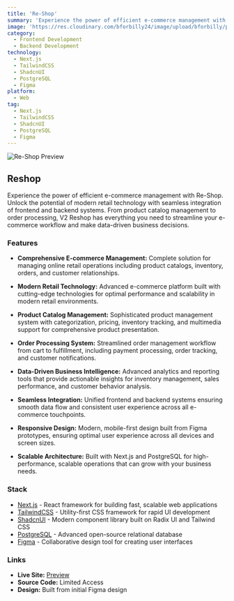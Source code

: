 ```yaml
---
title: 'Re-Shop'
summary: 'Experience the power of efficient e-commerce management with Re-Shop. Unlock the potential of modern retail technology with seamless integration of frontend and backend systems for streamlined e-commerce workflow and data-driven business decisions.'
image: 'https://res.cloudinary.com/bforbilly24/image/upload/bforbilly/projects/re-shop.webp'
category:
  - Frontend Development
  - Backend Development
technology:
  - Next.js
  - TailwindCSS
  - ShadcnUI
  - PostgreSQL
  - Figma
platform:
  - Web
tag:
  - Next.js
  - TailwindCSS
  - ShadcnUI
  - PostgreSQL
  - Figma
---
```


![Re-Shop Preview](https://res.cloudinary.com/bforbilly24/image/upload/bforbilly/projects/re-shop.webp)

## Reshop

Experience the power of efficient e-commerce management with Re-Shop. Unlock the potential of modern retail technology with seamless integration of frontend and backend systems. From product catalog management to order processing, V2 Reshop has everything you need to streamline your e-commerce workflow and make data-driven business decisions.

### Features

- **Comprehensive E-commerce Management:** Complete solution for managing online retail operations including product catalogs, inventory, orders, and customer relationships.

- **Modern Retail Technology:** Advanced e-commerce platform built with cutting-edge technologies for optimal performance and scalability in modern retail environments.

- **Product Catalog Management:** Sophisticated product management system with categorization, pricing, inventory tracking, and multimedia support for comprehensive product presentation.

- **Order Processing System:** Streamlined order management workflow from cart to fulfillment, including payment processing, order tracking, and customer notifications.

- **Data-Driven Business Intelligence:** Advanced analytics and reporting tools that provide actionable insights for inventory management, sales performance, and customer behavior analysis.

- **Seamless Integration:** Unified frontend and backend systems ensuring smooth data flow and consistent user experience across all e-commerce touchpoints.

- **Responsive Design:** Modern, mobile-first design built from Figma prototypes, ensuring optimal user experience across all devices and screen sizes.

- **Scalable Architecture:** Built with Next.js and PostgreSQL for high-performance, scalable operations that can grow with your business needs.

### Stack

- [Next.js](https://nextjs.org) - React framework for building fast, scalable web applications
- [TailwindCSS](https://tailwindcss.com) - Utility-first CSS framework for rapid UI development
- [ShadcnUI](https://ui.shadcn.com) - Modern component library built on Radix UI and Tailwind CSS
- [PostgreSQL](https://www.postgresql.org) - Advanced open-source relational database
- [Figma](https://figma.com) - Collaborative design tool for creating user interfaces

### Links

- **Live Site:** [Preview](https://v2reshop-nextjs-frontend-app.vercel.app)
- **Source Code:** Limited Access
- **Design:** Built from initial Figma design